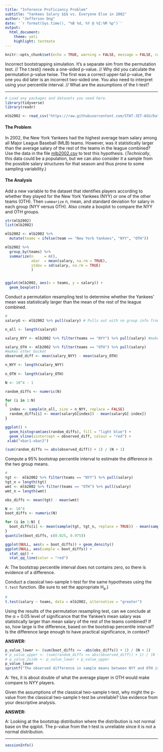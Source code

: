 ```yaml
---
title: "Inference Proficiency Problem"
subtitle: "Yankees Salary $$$ vs. Everyone Else in 2002"
author: "Jefferson Ong"
date: '`r format(Sys.time(), "%B %d, %Y @ %I:%M %p")`'
output: 
  html_document: 
    theme: yeti
    highlight: textmate
---
```


```r
knitr::opts_chunk$set(echo = TRUE, warning = FALSE, message = FALSE, comment = "")
```

Incorrect bootstrapping simulation. It's a separate sim from the permutation test. // The t.test() needs a one-sided p-value.  // Why did you calculate the permutation p-value twise. The first was a correct upper-tail p-value, the one you did later is an incorrect two-sided one. You also need to interpret using your percentile interval. // What are the assumptions of the t-test?

***
```r
# Load any packages and datasets you need here.
library(tidyverse)
library(readr)

mlb2002 <- read_csv("https://raw.githubusercontent.com/STAT-JET-ASU/Datasets/master/Instructor/mlb2002.csv")
```

#### The Problem

In 2002, the New York Yankees had the highest average team salary among all Major League Baseball (MLB) teams. However, was it statistically larger than the average salary of the rest of the teams in the league combined? Use the data in the file [mlb2002.csv](https://raw.githubusercontent.com/STAT-JET-ASU/Datasets/master/Instructor/mlb2002.csv) to test this hypothesis. (*Technically*, this data could be a population, but we can also consider it a sample from the possible salary structures for that season and thus prone to some sampling variability.)


#### The Analysis

Add a new variable to the dataset that identifies players according to whether they played for the New York Yankees (NYY) or one of the other teams (OTH). Then `summarize` n, mean, and standard deviation for salary in each group (NYY versus OTH). Also create a boxplot to compare the NYY and OTH groups. 
```r
str(mlb2002)
list(mlb2002)
```

```r
mlb2002 <- mlb2002 %>%
  mutate(teams = ifelse(team == "New York Yankees", "NYY", "OTH"))

mlb2002 %>%
  group_by(teams) %>%
  summarize(n     = n(),
            xbar  = mean(salary, na.rm = TRUE),
            stdev = sd(salary, na.rm = TRUE)
            )


ggplot(mlb2002, aes(x = teams, y = salary)) +
  geom_boxplot()
```


Conduct a permutation resampling test to determine whether the Yankees' mean was statistically larger than the mean of the rest of the league combined. 

```r
#
salaryG <- mlb2002 %>% pull(salary) # Pulls out with no group info from the buckets. 

n_all <- length(salaryG)

salary_NYY <- mlb2002 %>% filter(teams == "NYY") %>% pull(salary) #makes bucket

salary_OTH <- mlb2002 %>% filter(teams == "OTH") %>% pull(salary) 
#makes other bucket
observed_diff <- mean(salary_NYY) - mean(salary_OTH)

n_NYY <- length(salary_NYY)
  
n_OTH <- length(salary_OTH)

N <- 10^4 - 1  

random_diffs <- numeric(N) 

for (i in 1:N)
{
  index <- sample(n_all, size = n_NYY, replace = FALSE) 
  random_diffs[i] <- mean(salaryG[index]) - mean(salaryG[-index])
}

ggplot() + 
  geom_histogram(aes(random_diffs), fill = "light blue") + 
  geom_vline(xintercept = observed_diff, colour = "red") +
 xlab("xbar1-xbar2")

(sum(random_diffs >= abs(observed_diff)) + 1) / (N + 1)
```

Compute a 95% bootstrap percentile interval to estimate the difference in the two group means.

```r
#
tgt <-  mlb2002 %>% filter(teams == "NYY") %>% pull(salary)
tgt_n = length(tgt)
wmt <- mlb2002 %>% filter(teams == "OTH") %>% pull(salary) 
wmt_n = length(wmt)

obs_diffs <- mean(tgt) - mean(wmt)

N <- 10^4
boot_diffs <- numeric(N)

for (i in 1:N) {
  boot_diffs[i] <- mean(sample(tgt, tgt_n, replace = TRUE)) - mean(sample(wmt, wmt_n, replace = TRUE))
}
quantile(boot_diffs, c(0.025, 0.975))

ggplot(NULL, aes(x = boot_diffs)) + geom_density()
ggplot(NULL, aes(sample = boot_diffs)) + 
  stat_qq() +
  stat_qq_line(color = "red")
```

A: The bootstrap percentile interval does not contains zero, so there is evidence of a difference.


Conduct a classical two-sample t-test for the same hypotheses using the `t.test` function. (Be sure to set the appropriate H~a~.)

```r
#
t.test(salary ~ teams, data = mlb2002, alternative = "greater")
```

Using the results of the permutation resampling test, can we conclude at the &alpha; = 0.05 level of significance that the Yankee's mean salary was statistically larger than mean salary of the rest of the teams combined? If so, how large is the difference, based on the bootstrap percentile interval? Is the difference large enough to have practical significance, in context?

**ANSWER:** 

```r
p_value_lower <- (sum(boot_diffs <= -abs(obs_diffs)) + 1) / (N + 1)
# p_value_upper <- (sum(random_diffs >= abs(observed_diff)) + 1) / (N + 1)
# p_value_2side <- p_value_lower + p_value_upper
p_value_lower
sprintf("The observed difference in sample means between NYY and OTH is %0.4f.", obs_diffs)
```

A: Yes, it is about double of what the average player in OTH would make compare to NYY players. 


Given the assumptions of the classical two-sample t-test, why might the p-value from the classical two-sample t-test be unreliable? Use evidence from your descriptive analysis.

**ANSWER:**

A:  Looking at the bootstrap distribution where the distribution is not normal base on the qqplot. The p-value from the t-test is unreliable since it is not a normal distribution. 


***
```r
sessionInfo()
```
